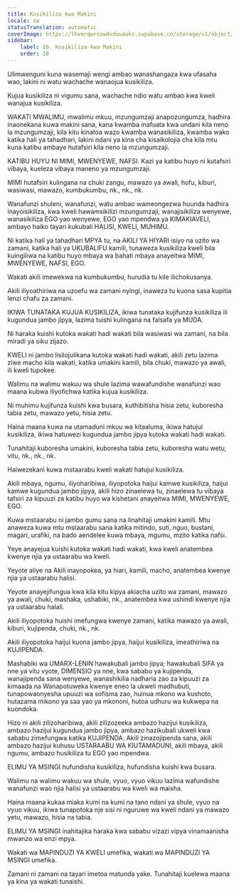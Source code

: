 ```yaml
---
title: Kusikiliza kwa Makini
locale: sw
statusTranslation: automatic
coverImage: https://lhvmrqwrcowdvduuaukz.supabase.co/storage/v1/object/public/strapi-uploads/small_cover-educacion-fundamental.webp-2d51a7828a2b1309555be27f7e2a61a0.webp
sidebar:
    label: 10. Kusikiliza kwa Makini
    order: 10
---
```

Ulimwenguni kuna wasemaji wengi ambao wanashangaza kwa ufasaha wao, lakini ni watu wachache wanaojua kusikiliza.

Kujua kusikiliza ni vigumu sana, wachache ndio watu ambao kwa kweli wanajua kusikiliza.

WAKATI MWALIMU, mwalimu mkuu, mzungumzaji anapozungumza, hadhira inaonekana kuwa makini sana, kana kwamba inafuata kwa undani kila neno la mzungumzaji, kila kitu kinatoa wazo kwamba wanasikiliza, kwamba wako katika hali ya tahadhari, lakini ndani ya kina cha kisaikolojia cha kila mtu kuna katibu ambaye hutafsiri kila neno la mzungumzaji.

KATIBU HUYU NI MIMI, MWENYEWE, NAFSI. Kazi ya katibu huyo ni kutafsiri vibaya, kueleza vibaya maneno ya mzungumzaji.

MIMI hutafsiri kulingana na chuki zangu, mawazo ya awali, hofu, kiburi, wasiwasi, mawazo, kumbukumbu, nk., nk., nk.

Wanafunzi shuleni, wanafunzi, watu ambao wameongezwa huunda hadhira inayoisikiliza, kwa kweli hawamsikilizi mzungumzaji, wanajisikiliza wenyewe, wanasikiliza EGO yao wenyewe, EGO yao mpendwa ya KIMAKIAVELI, ambayo haiko tayari kukubali HALISI, KWELI, MUHIMU.

Ni katika hali ya tahadhari MPYA tu, na AKILI YA HIYARI isiyo na uzito wa zamani, katika hali ya UKUBALIFU kamili, tunaweza kusikiliza kweli bila kuingiliwa na katibu huyo mbaya wa bahati mbaya anayeitwa MIMI, MWENYEWE, NAFSI, EGO.

Wakati akili imewekwa na kumbukumbu, hurudia tu kile ilichokusanya.

Akili iliyoathiriwa na uzoefu wa zamani nyingi, inaweza tu kuona sasa kupitia lenzi chafu za zamani.

IKIWA TUNATAKA KUJUA KUSIKILIZA, ikiwa tunataka kujifunza kusikiliza ili kugundua jambo jipya, lazima tuishi kulingana na falsafa ya MUDA.

Ni haraka kuishi kutoka wakati hadi wakati bila wasiwasi wa zamani, na bila miradi ya siku zijazo.

KWELI ni jambo lisilojulikana kutoka wakati hadi wakati, akili zetu lazima ziwe macho kila wakati, katika umakini kamili, bila chuki, mawazo ya awali, ili kweli tupokee.

Walimu na walimu wakuu wa shule lazima wawafundishe wanafunzi wao maana kubwa iliyofichwa katika kujua kusikiliza.

Ni muhimu kujifunza kuishi kwa busara, kuthibitisha hisia zetu, kuboresha tabia zetu, mawazo yetu, hisia zetu.

Haina maana kuwa na utamaduni mkuu wa kitaaluma, ikiwa hatujui kusikiliza, ikiwa hatuwezi kugundua jambo jipya kutoka wakati hadi wakati.

Tunahitaji kuboresha umakini, kuboresha tabia zetu, kuboresha watu wetu, vitu, nk., nk., nk.

Haiwezekani kuwa mstaarabu kweli wakati hatujui kusikiliza.

Akili mbaya, ngumu, iliyoharibiwa, iliyopotoka haijui kamwe kusikiliza, haijui kamwe kugundua jambo jipya, akili hizo zinaelewa tu, zinaelewa tu vibaya tafsiri za kipuuzi za katibu huyo wa kishetani anayeitwa MIMI, MWENYEWE, EGO.

Kuwa mstaarabu ni jambo gumu sana na linahitaji umakini kamili. Mtu anaweza kuwa mtu mstaarabu sana katika mitindo, suti, nguo, bustani, magari, urafiki, na bado aendelee kuwa mbaya, mgumu, mzito katika nafsi.

Yeye anayejua kuishi kutoka wakati hadi wakati, kwa kweli anatembea kwenye njia ya ustaarabu wa kweli.

Yeyote aliye na Akili inayopokea, ya hiari, kamili, macho, anatembea kwenye njia ya ustaarabu halisi.

Yeyote anayejifungua kwa kila kitu kipya akiacha uzito wa zamani, mawazo ya awali, chuki, mashaka, ushabiki, nk., anatembea kwa ushindi kwenye njia ya ustaarabu halali.

Akili iliyopotoka huishi imefungwa kwenye zamani, katika mawazo ya awali, kiburi, kujipenda, chuki, nk., nk.

Akili iliyopotoka haijui kuona jambo jipya, haijui kusikiliza, imeathiriwa na KUJIPENDA.

Mashabiki wa UMARX-LENIN hawakubali jambo jipya; hawakubali SIFA ya nne ya vitu vyote, DIMENSIO ya nne, kwa sababu ya kujipenda, wanajipenda sana wenyewe, wanashikilia nadharia zao za kipuuzi za kimaada na Wanapotuweka kwenye eneo la ukweli madhubuti, tunapowaonyesha upuuzi wa sofisma zao, huinua mkono wa kushoto, hutazama mikono ya saa yao ya mkononi, hutoa udhuru wa kukwepa na kuondoka.

Hizo ni akili zilizoharibiwa, akili zilizozeeka ambazo hazijui kusikiliza, ambazo hazijui kugundua jambo jipya, ambazo hazikubali ukweli kwa sababu zimefungwa katika KUJIPENDA. Akili zinazojipenda sana, akili ambazo hazijui kuhusu USTARAABU WA KIUTAMADUNI, akili mbaya, akili ngumu, ambazo husikiliza tu EGO yao mpendwa.

ELIMU YA MSINGI hufundisha kusikiliza, hufundisha kuishi kwa busara.

Walimu na walimu wakuu wa shule, vyuo, vyuo vikuu lazima wafundishe wanafunzi wao njia halisi ya ustaarabu wa kweli wa maisha.

Haina maana kukaa miaka kumi na kumi na tano ndani ya shule, vyuo na vyuo vikuu, ikiwa tunapotoka nje sisi ni nguruwe wa kweli ndani ya mawazo yetu, mawazo, hisia na tabia.

ELIMU YA MSINGI inahitajika haraka kwa sababu vizazi vipya vinamaanisha mwanzo wa enzi mpya.

Wakati wa MAPINDUZI YA KWELI umefika, wakati wa MAPINDUZI YA MSINGI umefika.

Zamani ni zamani na tayari imetoa matunda yake. Tunahitaji kuelewa maana ya kina ya wakati tunaishi.


